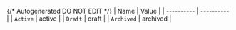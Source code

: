 {/* Autogenerated DO NOT EDIT  */}
| Name       | Value      |
| ---------- | ---------- |
| `Active`   | active     |
| `Draft`    | draft      |
| `Archived` | archived   |